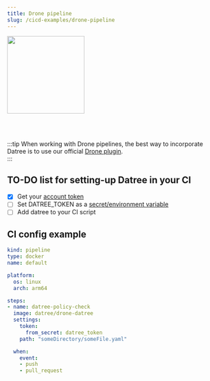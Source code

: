 ```yaml
---
title: Drone pipeline
slug: /cicd-examples/drone-pipeline
---
```


<img src='/img/cicd/7.png' alt='' width='180px' />

<br/><br/>

:::tip
When working with Drone pipelines, the best way to incorporate Datree is to use our official [Drone plugin](https://github.com/datreeio/drone-datree).  
:::

## TO-DO list for setting-up Datree in your CI

- [x] Get your [account token](/setup/account-token)
- [ ] Set DATREE_TOKEN as a [secret/environment variable](https://docs.drone.io/secret/repository/)
- [ ] Add datree to your CI script

## CI config example

```yaml
kind: pipeline
type: docker
name: default

platform:
  os: linux
  arch: arm64

steps:
- name: datree-policy-check  
  image: datree/drone-datree
  settings:
    token:
      from_secret: datree_token
    path: "someDirectory/someFile.yaml"

  when:
    event:
    - push
    - pull_request
```
